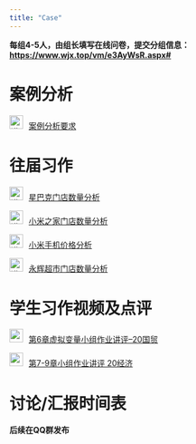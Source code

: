 ```yaml
---
title: "Case"
---
```


**每组4-5人，由组长填写在线问卷，提交分组信息：<https://www.wjx.top/vm/e3AyWsR.aspx#> **



# 案例分析

<img src="img/teacher.png" alt="讲义" style="width: 24px; height: 24px;margin-right: 10px">[案例分析要求](https://lizongzhang.github.io/ee4/teamwork.html)
    
# 往届习作

<img src="img/link.png" alt="讲义" style="width: 24px; height: 24px;margin-right: 10px">[星巴克门店数量分析](https://lizongzhang.github.io/ee4/stu1.html)

<img src="img/link.png" alt="讲义" style="width: 24px; height: 24px;margin-right: 10px">[小米之家门店数量分析](https://lizongzhang.github.io/ee4/stu2.html)

<img src="img/link.png" alt="讲义" style="width: 24px; height: 24px;margin-right: 10px">[小米手机价格分析](https://lizongzhang.github.io/ee4/stu3.html)

<img src="img/link.png" alt="讲义" style="width: 24px; height: 24px;margin-right: 10px">[永辉超市门店数量分析](https://lizongzhang.github.io/ee4/stu4.html)


# 学生习作视频及点评

<img src="img/video.png" style="width: 24px; height: 24px;margin-right: 10px"/>[第6章虚拟变量小组作业讲评--20国贸](https://www.bilibili.com/video/BV1A44y1D73Q/)

<img src="img/video.png" style="width: 24px; height: 24px;margin-right: 10px"/>[第7-9章小组作业讲评 20经济](https://www.bilibili.com/video/BV1pM411U7DH/)



# 讨论/汇报时间表

**后续在QQ群发布**






